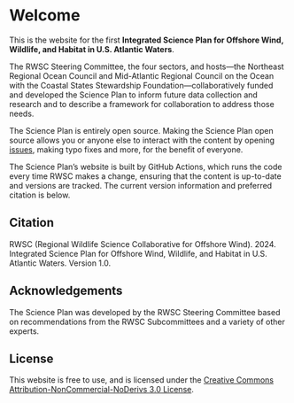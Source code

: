 # Welcome {.unnumbered}

This is the website for the first **Integrated Science Plan for Offshore Wind, Wildlife, and Habitat in U.S. Atlantic Waters**.

The RWSC Steering Committee, the four sectors, and hosts---the Northeast Regional Ocean Council and Mid-Atlantic Regional Council on the Ocean with the Coastal States Stewardship Foundation---collaboratively funded and developed the Science Plan to inform future data collection and research and to describe a framework for collaboration to address those needs.

The Science Plan is entirely open source.
Making the Science Plan open source allows you or anyone else to interact with the content by opening [issues](https://github.com/RWSCollab/science-plan/issues), making typo fixes and more, for the benefit of everyone.

The Science Plan's website is built by GitHub Actions, which runs the code every time RWSC makes a change, ensuring that the content is up-to-date and versions are tracked.
The current version information and preferred citation is below.

## Citation

RWSC (Regional Wildlife Science Collaborative for Offshore Wind).
2024.
Integrated Science Plan for Offshore Wind, Wildlife, and Habitat in U.S.
Atlantic Waters.
Version 1.0.

## Acknowledgements {.unnumbered}

The Science Plan was developed by the RWSC Steering Committee based on recommendations from the RWSC Subcommittees and a variety of other experts.

## License {.unnumbered}

This website is free to use, and is licensed under the [Creative Commons Attribution-NonCommercial-NoDerivs 3.0 License](http://creativecommons.org/licenses/by-nc-nd/3.0/us/).
